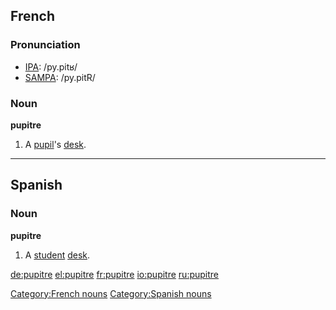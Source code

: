 ==French==

===Pronunciation===
*[[w:IPA|IPA]]: /py.pitʁ/
*[[w:SAMPA|SAMPA]]: /py.pitR/

===Noun===
'''pupitre'''

# A [[pupil]]'s [[desk]].

----
==Spanish==
===Noun===
'''pupitre'''

# A [[student]] [[desk]].

[[Category:French nouns]]
[[Category:Spanish nouns]]

[[de:pupitre]]
[[el:pupitre]]
[[fr:pupitre]]
[[io:pupitre]]
[[ru:pupitre]]